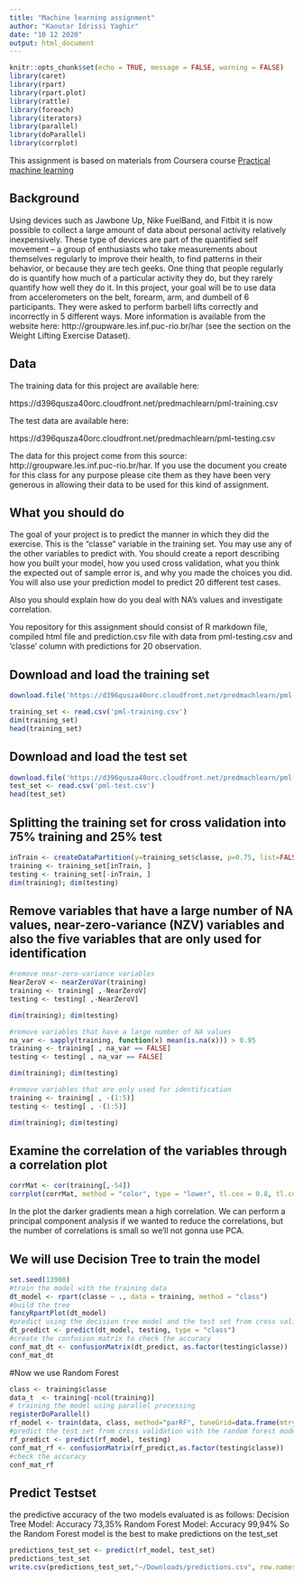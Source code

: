 ```yaml
---
title: "Machine learning assignment"
author: "Kaoutar Idrissi Yaghir"
date: "10 12 2020"
output: html_document
---
```


```r
knitr::opts_chunk$set(echo = TRUE, message = FALSE, warning = FALSE)
library(caret)
library(rpart)
library(rpart.plot)
library(rattle)
library(foreach)
library(iterators)
library(parallel)
library(doParallel)
library(corrplot)
```

This assignment is based on materials from Coursera course [Practical machine learning](https://www.coursera.org/learn/practical-machine-learning/home/welcome)

## Background

Using devices such as Jawbone Up, Nike FuelBand, and Fitbit it is now possible to collect a large amount of data about personal activity relatively inexpensively. These type of devices are part of the quantified self movement – a group of enthusiasts who take measurements about themselves regularly to improve their health, to find patterns in their behavior, or because they are tech geeks. One thing that people regularly do is quantify how much of a particular activity they do, but they rarely quantify how well they do it. In this project, your goal will be to use data from accelerometers on the belt, forearm, arm, and dumbell of 6 participants. They were asked to perform barbell lifts correctly and incorrectly in 5 different ways. More information is available from the website here: http://groupware.les.inf.puc-rio.br/har (see the section on the Weight Lifting Exercise Dataset). 

## Data

The training data for this project are available here: 

https://d396qusza40orc.cloudfront.net/predmachlearn/pml-training.csv

The test data are available here:

https://d396qusza40orc.cloudfront.net/predmachlearn/pml-testing.csv

The data for this project come from this source: http://groupware.les.inf.puc-rio.br/har. If you use the document you create for this class for any purpose please cite them as they have been very generous in allowing their data to be used for this kind of assignment. 

## What you should do

The goal of your project is to predict the manner in which they did the exercise. This is the "classe" variable in the training set. You may use any of the other variables to predict with. You should create a report describing how you built your model, how you used cross validation, what you think the expected out of sample error is, and why you made the choices you did. You will also use your prediction model to predict 20 different test cases.

Also you should explain how do you deal with NA's values and investigate correlation.

You repository for this assignment should consist of R markdown file, compiled html file and prediction.csv file with data from pml-testing.csv and 'classe' column with predictions for 20 observation.

## Download and load the training set
``` r
download.file('https://d396qusza40orc.cloudfront.net/predmachlearn/pml-training.csv', 'pml-training.csv')

training_set <- read.csv('pml-training.csv')
dim(training_set)
head(training_set)

``` 
## Download and load the test set
``` r

download.file('https://d396qusza40orc.cloudfront.net/predmachlearn/pml-testing.csv','pml-test.csv' )
test_set <- read.csv('pml-test.csv')
head(test_set)
```

## Splitting the training set for cross validation into 75% training and 25% test
``` r
inTrain <- createDataPartition(y=training_set$classe, p=0.75, list=FALSE)
training <- training_set[inTrain, ] 
testing <- training_set[-inTrain, ]
dim(training); dim(testing)

``` 
## Remove variables that have a large number of NA values, near-zero-variance (NZV) variables and also the five variables that are only used for identification
``` r
#remove near-zero-variance variables
NearZeroV <- nearZeroVar(training)
training <- training[ ,-NearZeroV]
testing <- testing[ ,-NearZeroV]

dim(training); dim(testing)

#remove variables that have a large number of NA values
na_var <- sapply(training, function(x) mean(is.na(x))) > 0.95
training <- training[ , na_var == FALSE]
testing <- testing[ , na_var == FALSE]

dim(training); dim(testing)

#remove variables that are only used for identification
training <- training[ , -(1:5)]
testing <- testing[ , -(1:5)]

dim(training); dim(testing)


``` 

## Examine the correlation of the variables through a correlation plot

``` r
corrMat <- cor(training[,-54])
corrplot(corrMat, method = "color", type = "lower", tl.cex = 0.8, tl.col = rgb(0,0,0))
``` 

In the plot the darker gradients mean a high correlation. We can perform a principal component analysis if we wanted to reduce the correlations, but the number of correlations is small so we'll not gonna use PCA.

## We will use Decision Tree to train the model 
``` r
set.seed(13908)
#train the model with the training data
dt_model <- rpart(classe ~ ., data = training, method = "class")
#build the tree
fancyRpartPlot(dt_model)
#predict using the decision tree model and the test set from cross validation splitting
dt_predict <- predict(dt_model, testing, type = "class")
#create the confusion matrix to check the accuracy
conf_mat_dt <- confusionMatrix(dt_predict, as.factor(testing$classe))
conf_mat_dt

``` 
#Now we use Random Forest

``` r

class <- training$classe
data_t  <- training[-ncol(training)]
# training the model using parallel processing
registerDoParallel()
rf_model <- train(data, class, method="parRF", tuneGrid=data.frame(mtry=3), trControl=trainControl(method="none"))
#predict the test set from cross validation with the random forest model
rf_predict <- predict(rf_model, testing)
conf_mat_rf <- confusionMatrix(rf_predict,as.factor(testing$classe))
#check the accuracy
conf_mat_rf
```


## Predict Testset
the predictive accuracy of the two models evaluated is as follows:
Decision Tree Model: Accuracy 73,35%
Random Forest Model: Accuracy 99,94%
So the Random Forest model is the best to make predictions on the test_set
``` r
predictions_test_set <- predict(rf_model, test_set)
predictions_test_set
write.csv(predictions_test_set,"~/Downloads/predictions.csv", row.names = FALSE)
``` 
